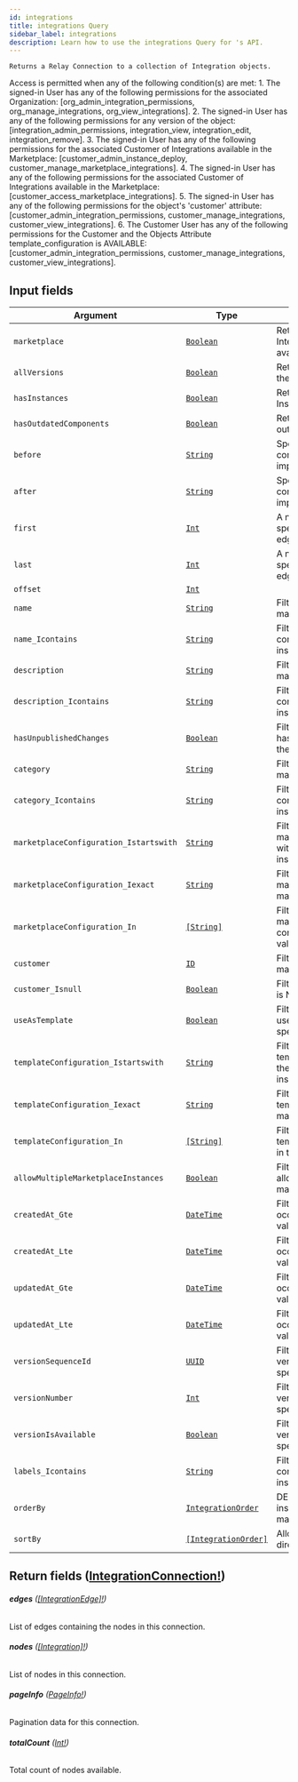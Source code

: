 ```yaml
---
id: integrations
title: integrations Query
sidebar_label: integrations
description: Learn how to use the integrations Query for 's API.
---
```


    Returns a Relay Connection to a collection of Integration objects.

Access is permitted when any of the following condition(s) are met: 1. The signed-in User has any of the following permissions for the associated Organization: [org_admin_integration_permissions, org_manage_integrations, org_view_integrations]. 2. The signed-in User has any of the following permissions for any version of the object: [integration_admin_permissions, integration_view, integration_edit, integration_remove]. 3. The signed-in User has any of the following permissions for the associated Customer of Integrations available in the Marketplace: [customer_admin_instance_deploy, customer_manage_marketplace_integrations]. 4. The signed-in User has any of the following permissions for the associated Customer of Integrations available in the Marketplace: [customer_access_marketplace_integrations]. 5. The signed-in User has any of the following permissions for the object's 'customer' attribute: [customer_admin_integration_permissions, customer_manage_integrations, customer_view_integrations]. 6. The Customer User has any of the following permissions for the Customer and the Objects Attribute template_configuration is AVAILABLE: [customer_admin_integration_permissions, customer_manage_integrations, customer_view_integrations].

## Input fields

| Argument                               | Type                                                                 | Description                                                                                           |
| -------------------------------------- | -------------------------------------------------------------------- | ----------------------------------------------------------------------------------------------------- |
| `marketplace`                          | [`Boolean`](api/schema/scalar/Boolean.mdx)                           | Returns only the version of Integrations either deployed or available in the Marketplace              |
| `allVersions`                          | [`Boolean`](api/schema/scalar/Boolean.mdx)                           | Return all versions instead of only the latest                                                        |
| `hasInstances`                         | [`Boolean`](api/schema/scalar/Boolean.mdx)                           | Return only Integrations that have Instances                                                          |
| `hasOutdatedComponents`                | [`Boolean`](api/schema/scalar/Boolean.mdx)                           | Return only Integrations that use outdated Components                                                 |
| `before`                               | [`String`](api/schema/scalar/String.mdx)                             | Specifies a cursor for use in combination with `last` to implement backward pagination.               |
| `after`                                | [`String`](api/schema/scalar/String.mdx)                             | Specifies a cursor for use in combination with `first` to implement forward pagination.               |
| `first`                                | [`Int`](api/schema/scalar/Int.mdx)                                   | A non-negative integer that specifies to return at most `first` edges after the `after` cursor.       |
| `last`                                 | [`Int`](api/schema/scalar/Int.mdx)                                   | A non-negative integer that specifies to return at most `last` edges before the `before` cursor.      |
| `offset`                               | [`Int`](api/schema/scalar/Int.mdx)                                   |                                                                                                       |
| `name`                                 | [`String`](api/schema/scalar/String.mdx)                             | Filter for objects where name matches the specified value.                                            |
| `name_Icontains`                       | [`String`](api/schema/scalar/String.mdx)                             | Filter for objects where name contains the specified value (case insensitive).                        |
| `description`                          | [`String`](api/schema/scalar/String.mdx)                             | Filter for objects where description matches the specified value.                                     |
| `description_Icontains`                | [`String`](api/schema/scalar/String.mdx)                             | Filter for objects where description contains the specified value (case insensitive).                 |
| `hasUnpublishedChanges`                | [`Boolean`](api/schema/scalar/Boolean.mdx)                           | Filter for objects where hasUnpublishedChanges matches the specified value.                           |
| `category`                             | [`String`](api/schema/scalar/String.mdx)                             | Filter for objects where category matches the specified value.                                        |
| `category_Icontains`                   | [`String`](api/schema/scalar/String.mdx)                             | Filter for objects where category contains the specified value (case insensitive).                    |
| `marketplaceConfiguration_Istartswith` | [`String`](api/schema/scalar/String.mdx)                             | Filter for objects where marketplaceConfiguration starts with the specified value (case insensitive). |
| `marketplaceConfiguration_Iexact`      | [`String`](api/schema/scalar/String.mdx)                             | Filter for objects where marketplaceConfiguration.iexact matches the specified value.                 |
| `marketplaceConfiguration_In`          | [`[String]`](api/schema/scalar/String.mdx)                           | Filter for objects where marketplaceConfiguration is contained in the list of specified values.       |
| `customer`                             | [`ID`](api/schema/scalar/ID.mdx)                                     | Filter for objects where customer matches the specified ID.                                           |
| `customer_Isnull`                      | [`Boolean`](api/schema/scalar/Boolean.mdx)                           | Filter for objects where customer is NULL.                                                            |
| `useAsTemplate`                        | [`Boolean`](api/schema/scalar/Boolean.mdx)                           | Filter for objects where useAsTemplate matches the specified value.                                   |
| `templateConfiguration_Istartswith`    | [`String`](api/schema/scalar/String.mdx)                             | Filter for objects where templateConfiguration starts with the specified value (case insensitive).    |
| `templateConfiguration_Iexact`         | [`String`](api/schema/scalar/String.mdx)                             | Filter for objects where templateConfiguration.iexact matches the specified value.                    |
| `templateConfiguration_In`             | [`[String]`](api/schema/scalar/String.mdx)                           | Filter for objects where templateConfiguration is contained in the list of specified values.          |
| `allowMultipleMarketplaceInstances`    | [`Boolean`](api/schema/scalar/Boolean.mdx)                           | Filter for objects where allowMultipleMarketplaceInstances matches the specified value.               |
| `createdAt_Gte`                        | [`DateTime`](api/schema/scalar/DateTime.mdx)                         | Filter for objects where createdAt occurs on or after the specified value.                            |
| `createdAt_Lte`                        | [`DateTime`](api/schema/scalar/DateTime.mdx)                         | Filter for objects where createdAt occurs on or before the specified value.                           |
| `updatedAt_Gte`                        | [`DateTime`](api/schema/scalar/DateTime.mdx)                         | Filter for objects where updatedAt occurs on or after the specified value.                            |
| `updatedAt_Lte`                        | [`DateTime`](api/schema/scalar/DateTime.mdx)                         | Filter for objects where updatedAt occurs on or before the specified value.                           |
| `versionSequenceId`                    | [`UUID`](api/schema/scalar/UUID.mdx)                                 | Filter for objects where versionSequenceId matches the specified value.                               |
| `versionNumber`                        | [`Int`](api/schema/scalar/Int.mdx)                                   | Filter for objects where versionNumber matches the specified value.                                   |
| `versionIsAvailable`                   | [`Boolean`](api/schema/scalar/Boolean.mdx)                           | Filter for objects where versionIsAvailable matches the specified value.                              |
| `labels_Icontains`                     | [`String`](api/schema/scalar/String.mdx)                             | Filter for objects where labels contains the specified value (case insensitive).                      |
| `orderBy`                              | [`IntegrationOrder`](api/schema/input_object/IntegrationOrder.mdx)   | DEPRECATED. Prefer using sort_by instead as it allows ordering by many fields.                        |
| `sortBy`                               | [`[IntegrationOrder]`](api/schema/input_object/IntegrationOrder.mdx) | Allows specifying many field and direction pairs to sort results by.                                  |

## Return fields ([IntegrationConnection!](api/schema/object/IntegrationConnection.mdx))

###### <b>edges</b> ([[IntegrationEdge]!](api/schema/object/IntegrationEdge.mdx))

List of edges containing the nodes in this connection.

###### <b>nodes</b> ([[Integration]!](api/schema/object/Integration.mdx))

List of nodes in this connection.

###### <b>pageInfo</b> ([PageInfo!](api/schema/object/PageInfo.mdx))

Pagination data for this connection.

###### <b>totalCount</b> ([Int!](api/schema/scalar/Int.mdx))

Total count of nodes available.
